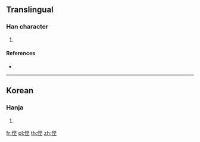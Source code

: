 {{character info/new}}
==Translingual==

===Han character===
{{Han char|rn=9|rad=人|as=07|sn=9|four=|canj=OLEG|ids=⿰亻⿱⿰刂又土}}

# {{defn|Han|sort=人07}}

====References====
* {{Han ref|kx=0106.041|dkj=|dj=|hdz=|uh=3460|ud=13408|bh=|bd=}}

----

==Korean==

===Hanja===
{{ko-hanja|hangeul=견|rv=gyeon|mr=kyŏn|y=kyen}}

# {{defn|lang=ko|sort=人07}}

[[fr:㑠]]
[[pl:㑠]]
[[th:㑠]]
[[zh:㑠]]